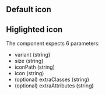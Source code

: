 


## Default icon

<Playground playgroundLink="/storybook/eu/index.html?selectedKind=Icon&selectedStory=default&stories=0">
  <Icon
    variant=""
    size="l"
    iconPath={svgSprite}
    icon={demoContentAudio.icon}
  />
</Playground>

## Higlighted icon

<Playground playgroundLink="/storybook/eu/index.html?selectedKind=Icon&selectedStory=highlight&stories=0">
  <Icon
    variant="highlight"
    size="l"
    iconPath={svgSprite}
    icon={demoContentAudio.icon}
  />
</Playground>

The component expects 6 parameters:

- variant (string)
- size (string)
- iconPath (string)
- icon (string)
- (optional) extraClasses (string)
- (optional) extraAttributes (string)
